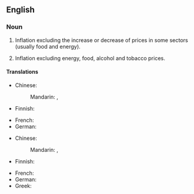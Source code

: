 {{also|core-inflation}}
==English==

===Noun===
{{en-noun|-|s}}

# {{lb|en|economics}} Inflation excluding the increase or decrease of prices in some sectors (usually food and energy).
# {{lb|en|economics|in the Eurozone}} Inflation excluding energy, food, alcohol and tobacco prices.

====Translations====
{{trans-top|inflation excluding the increase or decrease of prices in some sectors}}
* Chinese:
*: Mandarin: {{t|cmn|核心通貨膨脹}}, {{t|cmn|核心通货膨胀|tr=héxīn tōnghuò péngzhàng}}
* Finnish: {{t|fi|pohjainflaatio}}
{{trans-mid}}
* French: {{t|fr|inflation sous-jacente}}
* German: {{t|de|Kerninflation|f}}
{{trans-bottom}}

{{trans-top|Eurozone: inflation excluding energy, food, alcohol and tobacco prices}}
* Chinese:
*: Mandarin: {{t|cmn|核心通貨膨脹}}, {{t|cmn|核心通货膨胀|tr=héxīn tōnghuò péngzhàng}}
* Finnish: {{t|fi|pohjainflaatio}}
{{trans-mid}}
* French: {{t|fr|inflation sous-jacente}}
* German: {{t|de|Kerninflation|f}}
* Greek: {{t+|el|δομικός πληθωρισμός|n}}
{{trans-bottom}}